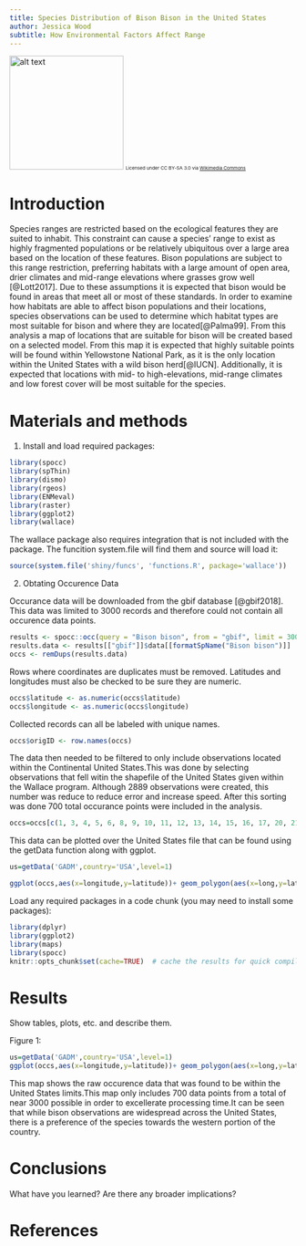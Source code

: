 ```yaml
---
title: Species Distribution of Bison Bison in the United States
author: Jessica Wood
subtitle: How Environmental Factors Affect Range
---
```

<img src="https://commons.wikimedia.org/wiki/File:American_bison_k5680-1.jpg#/media/File:American_bison_k5680-1.jpg" alt="alt text" width="200">
<small><small><small>Licensed under CC BY-SA 3.0 via [Wikimedia Commons](https://commons.wikimedia.org/wiki/File:American_bison_k5680-1.jpg#/media/File:American_bison_k5680-1.jpg)</small></small></small>

# Introduction
Species ranges are restricted based on the ecological features they are suited to inhabit. This constraint can cause a species’ range to exist as highly fragmented populations or be relatively ubiquitous over a large area based on the location of these features. Bison populations are subject to this range restriction, preferring habitats with a large amount of open area, drier climates and mid-range elevations where grasses grow well [@Lott2017]. Due to these assumptions it is expected that bison would be found in areas that meet all or most of these standards. In order to examine how habitats are able to affect bison populations and their locations, species observations can be used to determine which habitat types are most suitable for bison and where they are located[@Palma99]. From this analysis a map of locations that are suitable for bison will be created based on a selected model. From this map it is expected that highly suitable points will be found within Yellowstone National Park, as it is the only location within the United States with a wild bison herd[@IUCN]. Additionally, it is expected that locations with mid- to high-elevations, mid-range climates and low forest cover will be most suitable for the species.

# Materials and methods


1. Install and load required packages:
```r

library(spocc)
library(spThin)
library(dismo)
library(rgeos)
library(ENMeval)
library(raster)
library(ggplot2)
library(wallace)
```

The wallace package also requires integration that is not included with the package. The funcition system.file will find them and source will load it:

```r
source(system.file('shiny/funcs', 'functions.R', package='wallace'))
```

2. Obtating Occurence Data

Occurance data will be downloaded from the gbif database [@gbif2018]. This data was limited to 3000 records and therefore could not contain all occurence data points.

```r
results <- spocc::occ(query = "Bison bison", from = "gbif", limit = 3000, has_coords = TRUE)
results.data <- results[["gbif"]]$data[[formatSpName("Bison bison")]]
occs <- remDups(results.data)
```

Rows where coordinates are duplicates must be removed. Latitudes and longitudes must also be checked to be sure they are numeric.

```r
occs$latitude <- as.numeric(occs$latitude)
occs$longitude <- as.numeric(occs$longitude)
```

Collected records can all be labeled with unique names.

```r
occs$origID <- row.names(occs)
```

The data then needed to be filtered to only include observations located within the Continental United States.This was done by selecting observations that fell witin the shapefile of the United States given within the Wallace program. Although 2889 observations were created, this number was reduce to reduce error and increase speed. After this sorting was done 700 total occurance points were included in the analysis.


```r
occs=occs[c(1, 3, 4, 5, 6, 8, 9, 10, 11, 12, 13, 14, 15, 16, 17, 20, 21, 22, 23, 24, 25, 26, 27, 28, 29, 30, 31, 32, 33, 34, 35, 37, 38, 39, 40, 41, 42, 43, 44, 45, 46, 47, 48, 50, 51, 52, 53, 54, 55, 56, 57, 58, 59, 60, 61, 62, 63, 64, 65, 66, 67, 68, 69, 70, 71, 72, 73, 74, 75, 76, 77, 80, 81, 82, 83, 84, 85, 86, 87, 88, 89, 91, 92, 93, 94, 95, 96, 97, 98, 99, 100, 101, 102, 103, 104, 106, 107, 108, 109, 110, 111, 112, 113, 114, 117, 119, 120, 121, 123, 124, 125, 126, 127, 128, 129, 130, 132, 133, 134, 135, 136, 137, 138, 139, 140, 141, 142, 143, 144, 145, 146, 147, 148, 149, 151, 152, 153, 154, 155, 157, 158, 159, 160, 161, 162, 163, 164, 165, 166, 167, 168, 169, 170, 171, 172, 173, 174, 175, 176, 177, 178, 179, 180, 181, 182, 183, 184, 185, 186, 187, 188, 189, 190, 191, 192, 193, 194, 195, 196, 197, 198, 199, 200, 201, 202, 204, 205, 206, 207, 208, 209, 210, 211, 212, 213, 215, 216, 217, 218, 219, 220, 221, 222, 223, 224, 225, 226, 227, 228, 229, 231, 232, 233, 234, 235, 236, 237, 238, 239, 240, 241, 242, 243, 244, 245, 247, 248, 249, 250, 251, 252, 253, 254, 255, 256, 257, 258, 259, 260, 261, 262, 263, 264, 265, 266, 267, 268, 269, 270, 271, 272, 273, 274, 275, 276, 277, 278, 279, 280, 281, 282, 283, 285, 286, 287, 288, 289, 290, 292, 293, 294, 295, 296, 297, 298, 299, 300, 301, 302, 303, 304, 305, 306, 307, 308, 309, 310, 311, 313, 314, 315, 316, 317, 318, 319, 320, 321, 322, 323, 324, 325, 326, 327, 328, 329, 330, 332, 333, 334, 335, 337, 338, 339, 341, 345, 346, 347, 348, 349, 350, 351, 352, 353, 354, 355, 356, 357, 358, 359, 360, 361, 362, 363, 364, 365, 366, 367, 368, 371, 373, 375, 376, 377, 378, 379, 380, 381, 382, 383, 384, 386, 387, 388, 390, 393, 394, 395, 396, 397, 398, 399, 400, 401, 402, 403, 404, 405, 407, 408, 410, 411, 412, 416, 417, 418, 419, 420, 421, 422, 423, 424, 425, 426, 427, 428, 429, 430, 431, 432, 433, 434, 435, 436, 437, 438, 439, 440, 441, 442, 443, 444, 445, 446, 447, 448, 449, 450, 451, 459, 460, 461, 462, 463, 464, 465, 467, 468, 469, 470, 471, 472, 473, 474, 475, 476, 477, 478, 479, 480, 482, 483, 484, 485, 486, 487, 488, 489, 490, 492, 493, 494, 495, 496, 497, 498, 499, 500, 501, 502, 503, 504, 505, 506, 507, 508, 509, 510, 511, 513, 514, 520, 521, 522, 523, 524, 525, 526, 527, 529, 530, 531, 532, 533, 534, 536, 538, 539, 540, 542, 543, 544, 545, 546, 547, 548, 549, 550, 551, 552, 556, 557, 558, 559, 560, 561, 562, 563, 565, 566, 567, 568, 569, 570, 571, 572, 573, 576, 577, 578, 579, 580, 581, 582, 583, 584, 585, 586, 587, 588, 589, 590, 591, 592, 593, 594, 595, 596, 597, 598, 599, 600, 601, 602, 603, 604, 605, 606, 607, 608, 609, 610, 611, 612, 614, 615, 616, 617, 618, 619, 620, 621, 622, 623, 624, 625, 626, 627, 628, 629, 630, 631, 632, 633, 634, 635, 636, 637, 638, 639, 640, 641, 642, 643, 644, 645, 646, 647, 648, 649, 650, 652, 653, 654, 655, 656, 657, 659, 660, 661, 662, 663, 664, 665, 666, 667, 668, 669, 671, 672, 673, 674, 675, 676, 677, 678, 679, 680, 681, 682, 683, 684, 685, 686, 687, 688, 689, 690, 691, 692, 693, 694, 695, 696, 697, 698, 699, 700, 701, 702, 703, 704, 705, 706, 707, 708, 709) ,] 
```

This data can be plotted over the United States file that can be found using the getData function along with ggplot.

```r
us=getData('GADM',country='USA',level=1)
```

```r

ggplot(occs,aes(x=longitude,y=latitude))+ geom_polygon(aes(x=long,y=lat,group=group),data=us)+ geom_point(col="red")+coord_equal()
```



Load any required packages in a code chunk (you may need to install some packages):

```r
library(dplyr)
library(ggplot2)
library(maps)
library(spocc)
knitr::opts_chunk$set(cache=TRUE)  # cache the results for quick compiling
```




# Results

Show tables, plots, etc. and describe them.

Figure 1:

```r
us=getData('GADM',country='USA',level=1)
ggplot(occs,aes(x=longitude,y=latitude))+ geom_polygon(aes(x=long,y=lat,group=group),data=us)+ geom_point(col="red")+coord_equal()
```

This map shows the raw occurence data that was found to be within the United States limits.This map only includes 700 data points from a total of near 3000 possible in order to excellerate processing time.It can be seen that while bison observations are widespread across the United States, there is a preference of the species towards the western portion of the country.

# Conclusions

What have you learned?  Are there any broader implications?

# References

